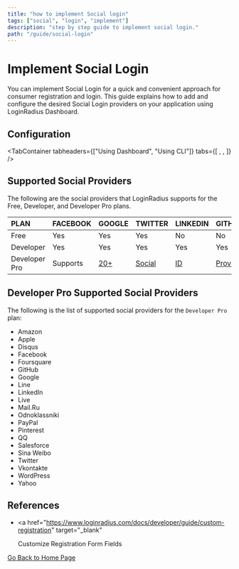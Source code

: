 ```yaml
---
title: "how to implement Social login"
tags: ["social", "login", "implement"]
description: "step by step guide to implement social login."
path: "/guide/social-login"
---
```



# Implement Social Login

You can implement Social Login for a quick and convenient approach for consumer registration and login. This guide explains how to add and configure the desired Social Login providers on your application using LoginRadius Dashboard.

## Configuration

<TabContainer
  tabheaders={["Using Dashboard", "Using CLI"]}
  tabs={[
    <Tab>
      <SocialDashboard />
    </Tab>,
    <Tab>
      <SocialCLI />
    </Tab>,
  ]}
/>

## Supported Social Providers

The following are the social providers that LoginRadius supports for the Free, Developer, and Developer Pro plans.

| PLAN          | FACEBOOK | GOOGLE | TWITTER | LINKEDIN | GITHUB    |
| :------------ | :------- | :----- | :------ | :------- | :-------- |
| Free          | Yes      | Yes    | Yes     | No       | No        |
| Developer     | Yes      | Yes    | Yes     | Yes      | Yes       |
| Developer Pro | Supports | [20+](#developer-pro-supported-social-providers)    | [Social](#developer-pro-supported-social-providers)   | [ID](#developer-pro-supported-social-providers)      | [Providers](#developer-pro-supported-social-providers) |

## Developer Pro Supported Social Providers

The following is the list of supported social providers for the `Developer Pro` plan:

- Amazon
- Apple
- Disqus
- Facebook
- Foursquare
- GitHub
- Google
- Line
- LinkedIn
- Live
- Mail.Ru
- Odnoklassniki
- PayPal
- Pinterest
- QQ
- Salesforce
- Sina Weibo
- Twitter
- Vkontakte
- WordPress
- Yahoo

## References

- <a
    href="https://www.loginradius.com/docs/developer/guide/custom-registration"
    target="_blank"
  >
    Customize Registration Form Fields
  </a>

[Go Back to Home Page](/)
